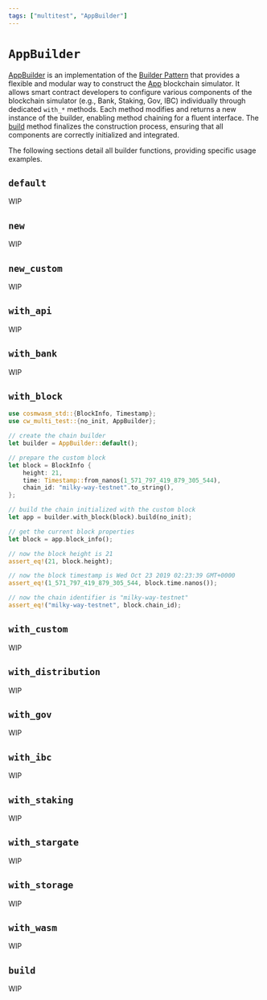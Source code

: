 ```yaml
---
tags: ["multitest", "AppBuilder"]
---
```


[AppBuilder]: https://docs.rs/cw-multi-test/latest/cw_multi_test/struct.AppBuilder.html
[Builder Pattern]: https://en.wikipedia.org/wiki/Builder_pattern

# `AppBuilder`

[AppBuilder] is an implementation of the [Builder Pattern] that provides a flexible and modular way to
construct the [App](app) blockchain simulator. It allows smart contract developers to configure various
components of the blockchain simulator (e.g., Bank, Staking, Gov, IBC) individually through dedicated
`with_*` methods. Each method modifies and returns a new instance of the builder, enabling method chaining
for a fluent interface. The [build](#build) method finalizes the construction process, ensuring that
all components are correctly initialized and integrated.

The following sections detail all builder functions, providing specific usage examples.

## `default`

WIP

## `new`

WIP

## `new_custom`

WIP

## `with_api`

WIP

## `with_bank`

WIP

## `with_block`

```rust showLineNumbers {15} /with_block/
use cosmwasm_std::{BlockInfo, Timestamp};
use cw_multi_test::{no_init, AppBuilder};

// create the chain builder
let builder = AppBuilder::default();

// prepare the custom block
let block = BlockInfo {
    height: 21,
    time: Timestamp::from_nanos(1_571_797_419_879_305_544),
    chain_id: "milky-way-testnet".to_string(),
};

// build the chain initialized with the custom block
let app = builder.with_block(block).build(no_init);

// get the current block properties
let block = app.block_info();

// now the block height is 21
assert_eq!(21, block.height);

// now the block timestamp is Wed Oct 23 2019 02:23:39 GMT+0000
assert_eq!(1_571_797_419_879_305_544, block.time.nanos());

// now the chain identifier is "milky-way-testnet"
assert_eq!("milky-way-testnet", block.chain_id);
```

## `with_custom`

WIP

## `with_distribution`

WIP

## `with_gov`

WIP

## `with_ibc`

WIP

## `with_staking`

WIP

## `with_stargate`

WIP

## `with_storage`

WIP

## `with_wasm`

WIP

## `build`

WIP
